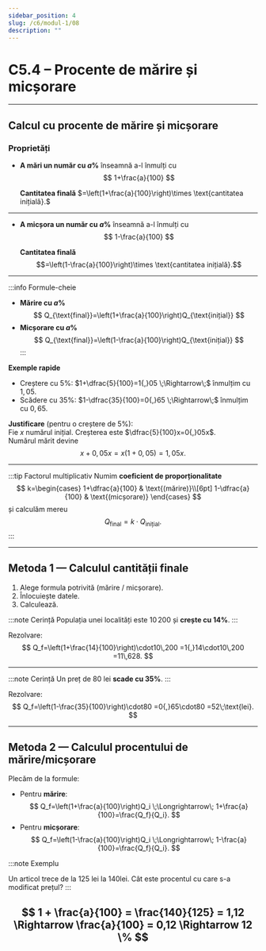 ```yaml
---
sidebar_position: 4
slug: /c6/modul-1/08
description: ""
---
```



# C5.4 – Procente de mărire și micșorare

---

## Calcul cu procente de mărire și micșorare

### Proprietăți

- **A mări un număr cu $a\%$** înseamnă a-l înmulți cu  
  $$
  1+\frac{a}{100}
  $$
  
  **Cantitatea finală** $=\left(1+\frac{a}{100}\right)\times \text{cantitatea inițială}.$

---

- **A micșora un număr cu $a\%$** înseamnă a-l înmulți cu  
  $$
  1-\frac{a}{100}
  $$

  **Cantitatea finală**  
  $$=\left(1-\frac{a}{100}\right)\times \text{cantitatea inițială}.$$

---

:::info Formule-cheie
- **Mărire cu $a\%$**  
  $$
  Q_{\text{final}}=\left(1+\frac{a}{100}\right)Q_{\text{inițial}}
  $$
- **Micșorare cu $a\%$**  
  $$
  Q_{\text{final}}=\left(1-\frac{a}{100}\right)Q_{\text{inițial}}
  $$
:::

**Exemple rapide**

- Creștere cu $5\%$: $1+\dfrac{5}{100}=1{,}05 \;\Rightarrow\;$ înmulțim cu $1{,}05$.
- Scădere cu $35\%$: $1-\dfrac{35}{100}=0{,}65 \;\Rightarrow\;$ înmulțim cu $0{,}65$.

**Justificare** (pentru o creștere de $5\%$):  
Fie $x$ numărul inițial. Creșterea este $\dfrac{5}{100}x=0{,}05x$.  
Numărul mărit devine  
$$x+0{,}05x=x\bigl(1+0{,}05\bigr)=1{,}05x.$$

---

:::tip Factorul multiplicativ
Numim **coeficient de proporționalitate**  
$$
k=\begin{cases}
1+\dfrac{a}{100} & \text{(mărire)}\\[6pt]
1-\dfrac{a}{100} & \text{(micșorare)}
\end{cases}
$$
și calculăm mereu
$$Q_{\text{final}}=k\cdot Q_{\text{inițial}}.$$
:::

---

## Metoda 1 — Calculul **cantității finale**

1. Alege formula potrivită (mărire / micșorare).  
2. Înlocuiește datele.  
3. Calculează.

:::note Cerință
Populația unei localități este $10\,200$ și **crește cu $14\%$**.
:::

Rezolvare:
$$
Q_f=\left(1+\frac{14}{100}\right)\cdot10\,200
   =1{,}14\cdot10\,200
   =11\,628.
$$

---

:::note Cerință
Un preț de $80$ lei **scade cu $35\%$**.
:::

Rezolvare:
$$
Q_f=\left(1-\frac{35}{100}\right)\cdot80
   =0{,}65\cdot80
   =52\;\text{lei}.
$$

---

## Metoda 2 — Calculul **procentului** de mărire/micșorare

Plecăm de la formule:

- Pentru **mărire**:
  $$
  Q_f=\left(1+\frac{a}{100}\right)Q_i
  \;\Longrightarrow\;
  1+\frac{a}{100}=\frac{Q_f}{Q_i}.
  $$
- Pentru **micșorare**:
  $$
  Q_f=\left(1-\frac{a}{100}\right)Q_i
  \;\Longrightarrow\;
  1-\frac{a}{100}=\frac{Q_f}{Q_i}.
  $$

:::note Exemplu

Un articol trece de la 125 lei la 140lei. Cât este procentul cu care s-a modificat prețul?
:::

$$
1 + \frac{a}{100} = \frac{140}{125} = 1,12 \Rightarrow \frac{a}{100} = 0,12 \Rightarrow 12 \% 
$$
---

